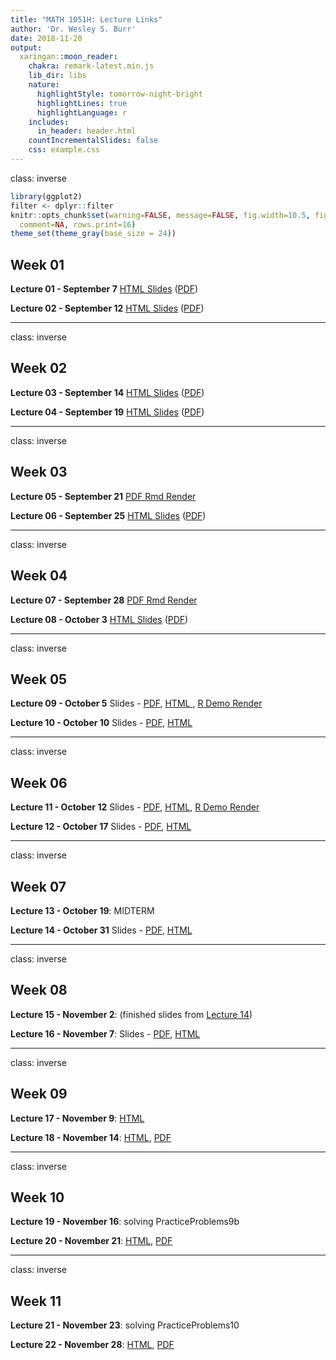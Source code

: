 ```yaml
---
title: "MATH 1051H: Lecture Links"
author: 'Dr. Wesley S. Burr'
date: 2018-11-20
output:
  xaringan::moon_reader:
    chakra: remark-latest.min.js
    lib_dir: libs
    nature:
      highlightStyle: tomorrow-night-bright
      highlightLines: true
      highlightLanguage: r
    includes:
      in_header: header.html
    countIncrementalSlides: false
    css: example.css
---
```


class: inverse

```r
library(ggplot2)
filter <- dplyr::filter
knitr::opts_chunk$set(warning=FALSE, message=FALSE, fig.width=10.5, fig.height=4, 
  comment=NA, rows.print=16)
theme_set(theme_gray(base_size = 24))
```

## Week 01

**Lecture 01 - September 7**
<a href="./Lecture01/Lecture01.html">HTML Slides</a> (<a href="./Lecture01/Lecture01.pdf">PDF</a>)

**Lecture 02 - September 12**
<a href="./Lecture02/Lecture02.html">HTML Slides</a> (<a href="./Lecture02/Lecture02.pdf">PDF</a>)

---

class: inverse

## Week 02

**Lecture 03 - September 14**
<a href="./Lecture03/Lecture03.html">HTML Slides</a> (<a href="./Lecture03/Lecture03.pdf">PDF</a>)

**Lecture 04 - September 19**
<a href="./Lecture04/Lecture04.html">HTML Slides</a> (<a href="./Lecture04/Lecture04.pdf">PDF</a>)

---

class: inverse

## Week 03

**Lecture 05 - September 21**
<a href="./Lecture05/Lecture05_Demo.pdf">PDF Rmd Render</a>

**Lecture 06 - September 25**
<a href="./Lecture06/Lecture06.html">HTML Slides</a> (<a href="./Lecture06/Lecture06.pdf">PDF</a>)

---

class: inverse

## Week 04

**Lecture 07 - September 28**
<a href="./Lecture07/Lecture07_Demo.pdf">PDF Rmd Render</a>

**Lecture 08 - October 3**
<a href="./Lecture08/Lecture08.html">HTML Slides</a> (<a href="./Lecture08/Lecture08.pdf">PDF</a>)

---

class: inverse

## Week 05

**Lecture 09 - October 5**
 Slides - <a href="./Lecture09/Lecture09.pdf">PDF</a>, 
<a href="./Lecture09/Lecture09.html">HTML </a>,
<a href="./Lecture09/Lecture09_Demo.pdf">R Demo Render</a>

**Lecture 10 - October 10**
Slides - <a href="./Lecture10/Lecture10.pdf">PDF</a>, 
<a href="./Lecture10/Lecture10.html">HTML </a>

---

class: inverse

## Week 06

**Lecture 11 - October 12**
Slides - <a href="./Lecture11/Lecture11.pdf">PDF</a>, 
<a href="./Lecture11/Lecture11.html">HTML</a>,
<a href="./Lecture11/Lecture11_Demo.pdf">R Demo Render</a>

**Lecture 12 - October 17**
Slides - <a href="./Lecture12/Lecture12.pdf">PDF</a>,
<a href="./Lecture12/Lecture12.html">HTML</a>

---

class: inverse

## Week 07

**Lecture 13 - October 19**: MIDTERM

**Lecture 14 - October 31**
Slides - <a href="./Lecture14/Lecture14.pdf">PDF</a>, 
<a href="./Lecture14/Lecture14.html">HTML</a>

---

class: inverse

## Week 08

**Lecture 15 - November 2**: (finished slides from <a href="./Lecture14/Lecture14.html">Lecture 14</a>)

**Lecture 16 - November 7**:
Slides - <a href="./Lecture16/Lecture16.pdf">PDF</a>, 
<a href="./Lecture16/Lecture16.html">HTML</a>

---

class: inverse

## Week 09

**Lecture 17 - November 9**: <a href="./Lecture17/Lecture17.html">HTML</a>

**Lecture 18 - November 14**: <a href="./Lecture18/Lecture18.html">HTML</a>, <a href="./Lecture18/Lecture18.pdf">PDF</a>

---

class: inverse

## Week 10

**Lecture 19 - November 16**: solving PracticeProblems9b

**Lecture 20 - November 21**: <a href="./Lecture20/Lecture20.html">HTML</a>, <a href="./Lecture20/Lecture20.pdf">PDF</a>

---

class: inverse

## Week 11

**Lecture 21 - November 23**: solving PracticeProblems10

**Lecture 22 - November 28**: <a href="./Lecture22/Lecture22.html">HTML</a>, <a href="./Lecture22/Lecture22.pdf">PDF</a>



